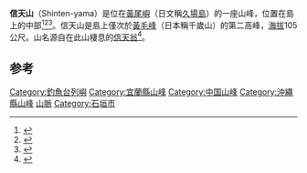 {{Infobox Mountain
| 名稱 = 信天山
| 照片 = Kubajima of Senkaku Islands.jpg
| 照片說明 = 黃尾嶼（久場島）
| 海拔 =105[[公尺|公尺]]
| 位置 =[[釣魚台列嶼|釣魚台列嶼]]（尖閣諸島）[[黃尾嶼|黃尾嶼]]（久場島）
| 山脈 =
| 相對高度 = 
| 座標 ={{coord|25|55|31.5|N|123|40|57.5|E}}
| 地形圖 = 
| 類別 =
| 年齡 = 
| 最近噴發 =
| 首次登頂 =
| 最容易的攀登路線 =
}}
'''信天山'''（Shinten-yama）是位在[[黃尾嶼|黃尾嶼]]（日文稱[[久場島|久場島]]）的一座山峰，位置在島上的中部<ref>{{Cite book|title=中国海洋权益争端的国际法分析|last=冯学智主编|first=|publisher=北京：中国政法大学出版社|year=2013.03|isbn=978-7-5620-4628-8|location=|pages=102-105}}</ref><ref>{{Cite book|title=钓鱼岛|last=疏震娅，张海文著|first=|publisher=北京：五洲传播出版社|year=2014.11|isbn=978-7-5085-2902-8|location=|pages=1-50}}</ref><ref>{{Cite book|title=中国海岛开发与保护 地理学视角|last=张耀光编|first=|publisher=北京：海洋出版社|year=2012.06|isbn=978-7-5027-8291-7|location=|pages=126-128}}</ref>。信天山是島上僅次於[[黃毛峰|黃毛峰]]（日本稱千歲山）的第二高峰，[[海拔|海拔]]105公尺。山名源自在此山棲息的[[信天翁|信天翁]]<ref>{{Cite book|title=中国海洋发展报告 2013|last=国家海洋局海洋发展战略研究所课题组编著|first=|publisher=北京：海洋出版社|year=2013.05|isbn=978-7-5027-8535-2|location=|pages=316-317}}</ref>。

== 参考==
{{reflist}}
{{钓鱼岛及其附属岛屿}}

{{DEFAULTSORT:Shintenyama}}
[[Category:釣魚台列嶼|Category:釣魚台列嶼]]
[[Category:宜蘭縣山峰|Category:宜蘭縣山峰]]
[[Category:中国山峰|Category:中国山峰]]
[[Category:沖繩縣山峰|Category:沖繩縣山峰]]
[[Category:頭城鎮地理|山脈]]
[[Category:石垣市|Category:石垣市]]